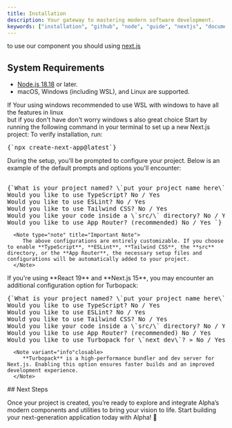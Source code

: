 ```yaml
---
title: Installation
description: Your gateway to mastering modern software development.
keywords: ["installation", "github", "node", "guide", "nextjs", "documents"]
---
```


to use our component you should using [next.js](https://nextjs.org/)
## System Requirements
- [Node.js 18.18](https://nodejs.org/) or later.
- macOS, Windows (including WSL), and Linux are supported.

<div className="not-prose px-4">
<Note>If Your using windows recommended to use WSL with windows to have all the features in linux <br/> but if you don't have don't worry windows s also great choice</Note>

<Step>
<StepItem title="Step 1: Create Your Next.js Project">
Start by running the following command in your terminal to set up a new Next.js project:  
To verify installation, run:

<Pre>
{`npx create-next-app@latest`}
</Pre>

</StepItem>
<StepItem title="Step 2: Configure Your Project">
  During the setup, you'll be prompted to configure your project. Below is an example of the default prompts and options you'll encounter:  

<Pre>

{`What is your project named? \`put your project name here\`  
Would you like to use TypeScript? No / Yes  
Would you like to use ESLint? No / Yes  
Would you like to use Tailwind CSS? No / Yes  
Would you like your code inside a \`src/\` directory? No / Yes  
Would you like to use App Router? (recommended) No / Yes `}
</Pre>
      <Note type="note" title="Important Note">  
         The above configurations are entirely customizable. If you choose to enable **TypeScript**, **ESLint**, **Tailwind CSS**, the **src** directory, or the **App Router**, the necessary setup files and configurations will be automatically added to your project.  
      </Note>  
</StepItem>
<StepItem title="Step 3: React 19 & Next.js 15 Configurations (Optional)">
      If you're using **React 19** and **Next.js 15**, you may encounter an additional configuration option for Turbopack:  

<Pre>
{`What is your project named? \`put your project name here\`  
Would you like to use TypeScript? No / Yes  
Would you like to use ESLint? No / Yes  
Would you like to use Tailwind CSS? No / Yes  
Would you like your code inside a \`src/\` directory? No / Yes  
Would you like to use App Router? (recommended) No / Yes  
Would you like to use Turbopack for \`next dev\`? » No / Yes`}  
</Pre>
      <Note variant="info"closable>  
         **Turbopack** is a high-performance bundler and dev server for Next.js. Enabling this option ensures faster builds and an improved development experience.  
      </Note>  
</StepItem>
</Step>
</div>
## Next Steps  

Once your project is created, you’re ready to explore and integrate Alpha’s modern components and utilities to bring your vision to life. Start building your next-generation application today with Alpha! 🚀  

